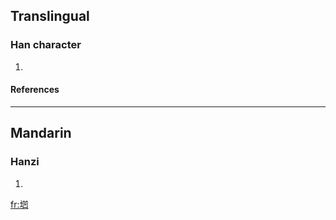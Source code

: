 ==Translingual==
===Han character===
{{Han char|rn=32|rad=土|as=05|sn=8|four=|canj=土尸尸山 (GSSU)}}
# {{defn|Han|sort=土05}}
====References====
{{Han ref|kx=0227.271|hdz=10432.020|uh=5787|ud=22407}}
----
==Mandarin==
===Hanzi===
{{cmn-hanzi|pin=[[ào]] ([[ao4]])|wg=ao<sup>4</sup>}}
# {{defn|Mandarin}}

[[fr:垇]]
